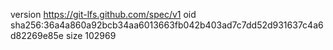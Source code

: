 version https://git-lfs.github.com/spec/v1
oid sha256:36a4a860a92bcb34aa6013663fb042b403ad7c7dd52d931637c4a6d82269e85e
size 102969
